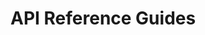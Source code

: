 # API Reference Guides


<div>
  <div className="grid grid-cols-1 desktop:grid-cols-1 gap-4 pt-6">
    <ApiCard
      name="tbDEX SDK"
      description="A messaging protocol that enables wallet applications to communicate with Participating Financial Institutions to discover and obtain liquidity."
      links={[
        {"js": "https://tbd54566975.github.io/tbdex-js/index.html"},
        {"kt": "https://tbd54566975.github.io/tbdex-kt/docs/"},
        {"swift": "https://swiftpackageindex.com/TBD54566975/tbdex-swift/main/documentation/tbdex"}
      ]}
    />
    <ApiCard
      name="Web5 SDK"
      description="A library for generating and resolving Decentralized Identifiers, as well as issuing, presenting and verifying Verifiable Credentials. The JS SDK also includes convenience methods for working with Decentralized Web Nodes."
      links={[
        {"js": "https://tbd54566975.github.io/web5-js/"},
        {"kt": "https://tbd54566975.github.io/web5-rs/kt/main/"},
        {"swift": "https://swiftpackageindex.com/TBD54566975/web5-swift/main/documentation/web5"}
      ]}
    />
    <ApiCard
      name="DWN SDK"
      description="A decentralized data storage and message relay node, as defined in the DIF Decentralized Web Node specification. Users may have multiple Nodes that replicate their data between them."
      links={[
        {"js": "https://tbd54566975.github.io/dwn-sdk-js/"},
      ]}
    />  
  </div>
</div>
